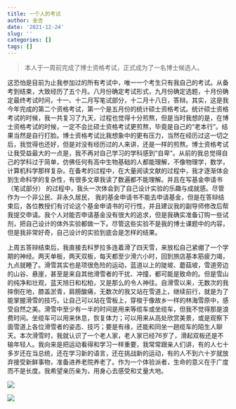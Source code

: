 ```yaml
---
title: 一个人的考试
author: 金吉
date: '2021-12-24'
slug: ''
categories: []
tags: []
---
```



> 本人于一周前完成了博士资格考试，正式成为了一名博士候选人。

这恐怕是目前为止我参加过的所有考试中，唯一一个考生只有我自己的考试。从备考到结束，大致经历了五个月。八月份确定考试形式，九月份确定选题，十月份确定最终考试时间，十一、十二月写笔试部分，十二月十八日，答辩。其实，这是我今年完成的第二个资格考试，第一个是五月份的统计硕士资格考试。统计硕士资格考试的时候，我一共复习了九天，过程也觉得十分煎熬，但是当时我想的是，在博士资格考试的时候，一定不会比硕士资格考试更煎熬，毕竟是自己的“老本行”。结果当然是自行打脸。博士资格考试比我想象中的更有压力，当然在经历过这一切之后，我觉得也还好，但是对没有经历过的人来讲，还是一样的煎熬。博士资格考试让我受益最大的一点是，我不再对自己学习的学科感到“自卑”。从前的我总觉得自己的学科过于简单，仿佛任何有高中生物基础的人都能理解，不像物理学，数学，计算机科学那样复杂。在备考的过程中，在大量阅读文献的过程中，我才逐渐体会到生命科学的复杂性，有很多文章我读了数遍都不能理解。并且在写基金申请书（笔试部分） 的过程中，我头一次体会到了自己设计实验的乐趣与成就感。尽管作为一个非公民、非永久居民， 我的基金申请书不能去申请基金，但是在答辩结束后，各位教授们有讨论这个基金申请书的可行性，并且建议我的副导师修改后帮我提交申请。我个人对能否申请基金没有很大的追求，但是我确实准备订购一些试剂，把自己设计的体外实验都做一下。尽管这些实验不是我的博士课题中的内容，但是我非常好奇，自己设计的实验到底会是怎样的结果。

上周五答辩结束后，我直接去科罗拉多连着滑了四天雪，来放松自己紧绷了一个学期的神经。两天单板，两天双板，每天都至少滑六小时，回到旅店基本筋疲力竭，九点就睡了。滑雪其实也是项很危险的运动，蓝道以上的陡坡、蘑菇坡，雪道旁边的山谷、悬崖，甚至是来自其他滑雪者的干扰、冲撞，都可能是致命的。但是雪山的纯净和壮观，蓝天旭日和松柏，又是那么的令人神往。自滑雪以来，无数次的我摔倒在地，膝盖淤青，肩膀酸痛，无数次的我又站在雪道上，继续前行，就是为了能掌握滑雪的技巧，让自己可以站在雪板上，穿梭于像故乡一样的林海雪原中，感受自然之美。滑雪中至少有一半的时间是用来等缆车或坐缆车，但我不觉得那是浪费时间。坐缆车可以用来休息，恢复体力；可以用来从高处欣赏美景，或是观察下面雪道上各位滑雪者的姿态、技巧；要是有缘，还能和同坐一趟缆车的陌生人聊天。本次滑雪时，我就认识了一个老人家，老人家已经76岁了，滑起双板还是不输年轻人。我向来是把运动看得和学习一样重要，我常常跟亲人们讲，有的人七十多岁还在当总统，还在学习新的语言，还在挑战新的运动，有的人不到六十岁就放弃接受新鲜事物，准备进养老院养老了。作为一个体验派者，生命的意义在于广度而不是长度。我希望亲历亲为，用身心去感受和丈量大地。

![](https://raw.githubusercontent.com/JinjiPang/jinji/main/pictures/snowboard.jpg)

![](https://raw.githubusercontent.com/JinjiPang/jinji/main/content/cn/2021-12-23-/images/ski.jpg)





